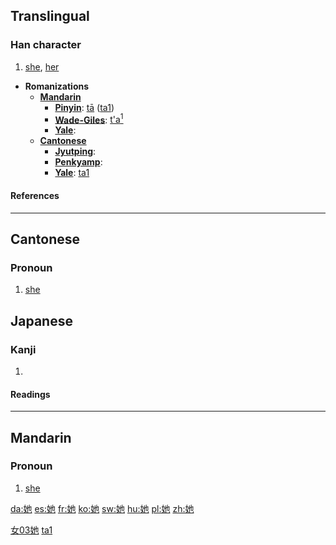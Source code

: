 ==Translingual==
===Han character===
{{Han char|rn=38|rad=女|as=03|sn=6|four=4441<sub>2</sub>|canj=女心木 (VPD)}}
# [[she]], [[her]]

* '''Romanizations'''
** '''[[Mandarin]]'''
*** '''[[Pinyin]]''': [[tā]] ([[ta1]])
*** '''[[Wade-Giles]]''': [[t'a1|t'a<sup>1</sup>]]
*** '''[[Yale]]''': 
** '''[[Cantonese]]'''
*** '''[[Jyutping]]''':
*** '''[[Penkyamp]]''': 
*** '''[[Yale]]''': [[ta1]]
====References====
{{Han ref|kx=0255.050|dkj=06046|dj=0518.050|hdz=21029.020|uh=5979|ud=22905|bh=A66F|bd=42607}}
----
==Cantonese==
===Pronoun===
{{infl|yue|pronoun|traditional and simplified||Romanization|taa1}}

# [[she]]

==Japanese==
===Kanji===
{{ja-kanji|grade=|rs=女03}}
# {{defn|Japanese}} 
====Readings====
{{ja-readings|on=[[ち]] (chi), [[じ]] (ji), [[しゃ]] (sha), [[た]] (ta), [[い]] (i)|kun=[[あざる]] (azaru)}}

----

==Mandarin==
===Pronoun===
{{cmn-pronoun|ts|pin=tā|pint=ta1|rs=女03}}

# [[she]]

[[Category:zh-tw:Beginning Mandarin|女03她]]
[[Category:zh-cn:Beginning Mandarin|ta1]]

[[da:她]]
[[es:她]]
[[fr:她]]
[[ko:她]]
[[sw:她]]
[[hu:她]]
[[pl:她]]
[[zh:她]]